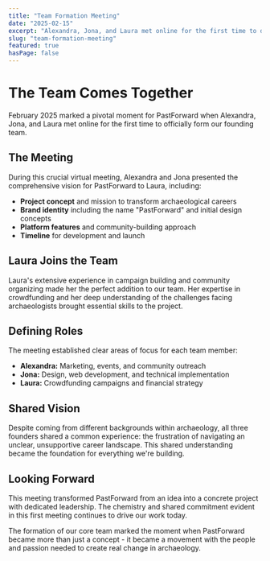 ```yaml
---
title: "Team Formation Meeting"
date: "2025-02-15"
excerpt: "Alexandra, Jona, and Laura met online for the first time to discuss the PastForward vision and officially form the team."
slug: "team-formation-meeting"
featured: true
hasPage: false
---
```


# The Team Comes Together

February 2025 marked a pivotal moment for PastForward when Alexandra, Jona, and Laura met online for the first time to officially form our founding team.

## The Meeting

During this crucial virtual meeting, Alexandra and Jona presented the comprehensive vision for PastForward to Laura, including:

- **Project concept** and mission to transform archaeological careers
- **Brand identity** including the name "PastForward" and initial design concepts
- **Platform features** and community-building approach
- **Timeline** for development and launch

## Laura Joins the Team

Laura's extensive experience in campaign building and community organizing made her the perfect addition to our team. Her expertise in crowdfunding and her deep understanding of the challenges facing archaeologists brought essential skills to the project.

## Defining Roles

The meeting established clear areas of focus for each team member:

- **Alexandra:** Marketing, events, and community outreach
- **Jona:** Design, web development, and technical implementation
- **Laura:** Crowdfunding campaigns and financial strategy

## Shared Vision

Despite coming from different backgrounds within archaeology, all three founders shared a common experience: the frustration of navigating an unclear, unsupportive career landscape. This shared understanding became the foundation for everything we're building.

## Looking Forward

This meeting transformed PastForward from an idea into a concrete project with dedicated leadership. The chemistry and shared commitment evident in this first meeting continues to drive our work today.

The formation of our core team marked the moment when PastForward became more than just a concept - it became a movement with the people and passion needed to create real change in archaeology.
